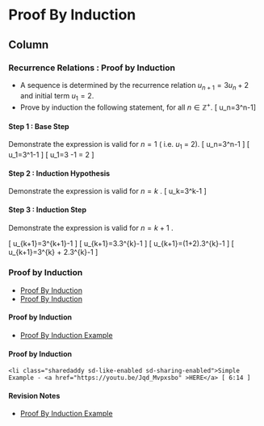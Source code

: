 
Proof By Induction {data-navmenu="Section 5"}
=====================================

Column {.tabset}
----------------------------------

### Recurrence Relations : Proof by Induction


* A sequence is determined by the recurrence relation $u_{n+1} = 3u_n+2$ and initial term $u_1 =2$.
* Prove by induction the following statement, for all $n \in \mathbb{Z^{+}}$.
\[ u_n=3^n-1\]


#### Step 1 : Base Step

Demonstrate the expression is valid for $n=1$ ( i.e. $u_1$ = 2).
\[ u_n=3^n-1  \]
\[ u_1=3^1-1 \]
\[ u_1=3 -1 = 2 \]


#### Step 2 : Induction Hypothesis

Demonstrate the expression is valid for $n=k$ .
\[ u_k=3^k-1 \]



#### Step 3 : Induction Step

Demonstrate the expression is valid for $n=k+1$ .

\[ u_{k+1}=3^{k+1}-1 \]
\[ u_{k+1}=3.3^{k}-1 \]
\[ u_{k+1}=(1+2).3^{k}-1 \]
\[ u_{k+1}=3^{k} + 2.3^{k}-1 \]



### Proof by Induction

* <a href="https://www.youtube.com/watch?v=Jqd_Mvpxsbo">Proof By Induction </a>
* <a href="https://www.youtube.com/watch?v=1q21_hbmZG8">Proof By Induction </a>
	
		
#### Proof by Induction
  
*  <a href="https://www.youtube.com/watch?v=VbO3eX1YKiM">Proof By Induction Example </a>
	
#### Proof by Induction

	<li class="sharedaddy sd-like-enabled sd-sharing-enabled">Simple Example - <a href="https://youtu.be/Jqd_Mvpxsbo" >HERE</a> [ 6:14 ]
  

		
#### Revision Notes
  
*  <a href="https://www.youtube.com/watch?v=VbO3eX1YKiM">Proof By Induction Example </a>
	


